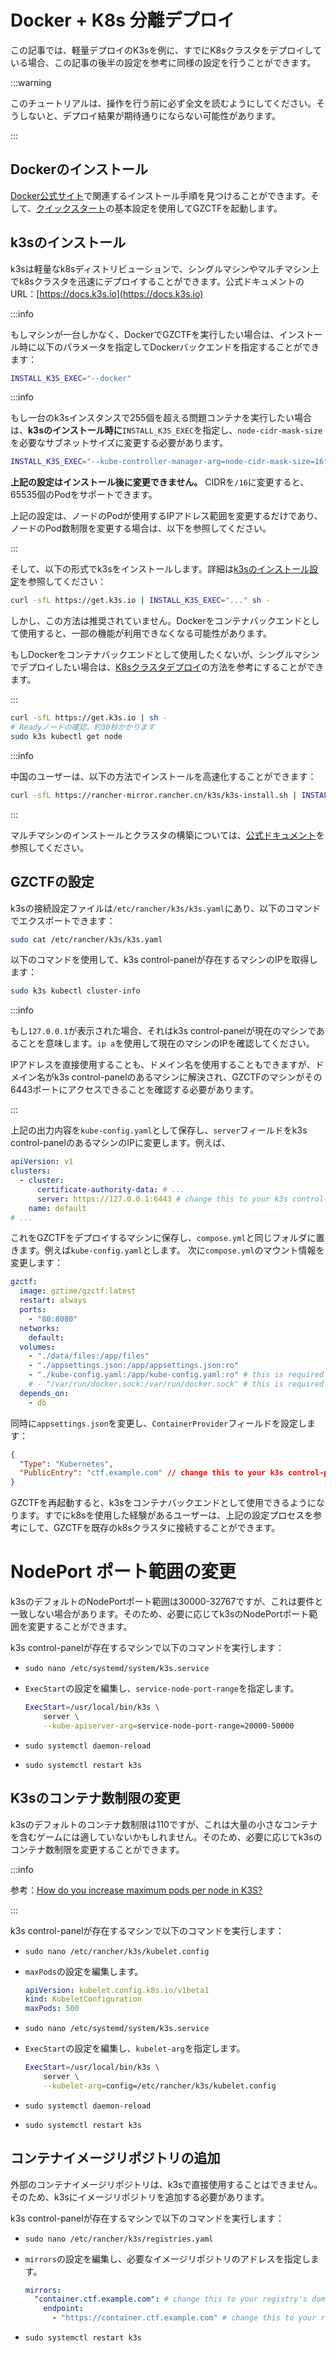# Docker + K8s 分離デプロイ

この記事では、軽量デプロイのK3sを例に、すでにK8sクラスタをデプロイしている場合、この記事の後半の設定を参考に同様の設定を行うことができます。

:::warning

このチュートリアルは、操作を行う前に必ず全文を読むようにしてください。そうしないと、デプロイ結果が期待通りにならない可能性があります。

:::

## Dockerのインストール

[Docker公式サイト](https://docs.docker.com/engine/install/)で関連するインストール手順を見つけることができます。そして、[クイックスタート](/guide/start/quick-start)の基本設定を使用してGZCTFを起動します。

## k3sのインストール

k3sは軽量なk8sディストリビューションで、シングルマシンやマルチマシン上でk8sクラスタを迅速にデプロイすることができます。公式ドキュメントのURL：[https://docs.k3s.io](https://docs.k3s.io)

:::info

もしマシンが一台しかなく、DockerでGZCTFを実行したい場合は、インストール時に以下のパラメータを指定してDockerバックエンドを指定することができます：

```bash
INSTALL_K3S_EXEC="--docker"
```

:::info

もし一台のk3sインスタンスで255個を超える問題コンテナを実行したい場合は、**k3sのインストール時に**`INSTALL_K3S_EXEC`を指定し、`node-cidr-mask-size`を必要なサブネットサイズに変更する必要があります。

```bash
INSTALL_K3S_EXEC="--kube-controller-manager-arg=node-cidr-mask-size=16"
```

**上記の設定はインストール後に変更できません。** CIDRを`/16`に変更すると、65535個のPodをサポートできます。

上記の設定は、ノードのPodが使用するIPアドレス範囲を変更するだけであり、ノードのPod数制限を変更する場合は、以下を参照してください。

:::

そして、以下の形式でk3sをインストールします。詳細は[k3sのインストール設定](https://docs.k3s.io/installation/configuration)を参照してください：

```bash
curl -sfL https://get.k3s.io | INSTALL_K3S_EXEC="..." sh -
```

しかし、この方法は推奨されていません。Dockerをコンテナバックエンドとして使用すると、一部の機能が利用できなくなる可能性があります。

もしDockerをコンテナバックエンドとして使用したくないが、シングルマシンでデプロイしたい場合は、[K8sクラスタデプロイ](/guide/deployment/k8s-only)の方法を参考にすることができます。

:::

```bash
curl -sfL https://get.k3s.io | sh -
# Readyノードの確認、約30秒かかります
sudo k3s kubectl get node
```

:::info

中国のユーザーは、以下の方法でインストールを高速化することができます：

```bash
curl -sfL https://rancher-mirror.rancher.cn/k3s/k3s-install.sh | INSTALL_K3S_MIRROR=cn sh -
```

:::

マルチマシンのインストールとクラスタの構築については、[公式ドキュメント](https://docs.k3s.io/quick-start)を参照してください。

## GZCTFの設定

k3sの接続設定ファイルは`/etc/rancher/k3s/k3s.yaml`にあり、以下のコマンドでエクスポートできます：

```bash
sudo cat /etc/rancher/k3s/k3s.yaml
```

以下のコマンドを使用して、k3s control-panelが存在するマシンのIPを取得します：

```bash
sudo k3s kubectl cluster-info
```

:::info

もし`127.0.0.1`が表示された場合、それはk3s control-panelが現在のマシンであることを意味します。`ip a`を使用して現在のマシンのIPを確認してください。

IPアドレスを直接使用することも、ドメイン名を使用することもできますが、ドメイン名がk3s control-panelのあるマシンに解決され、GZCTFのマシンがその6443ポートにアクセスできることを確認する必要があります。

:::

上記の出力内容を`kube-config.yaml`として保存し、`server`フィールドをk3s control-panelのあるマシンのIPに変更します。例えば、

```yaml
apiVersion: v1
clusters:
  - cluster:
      certificate-authority-data: # ...
      server: https://127.0.0.1:6443 # change this to your k3s control-panel's IP or domain
    name: default
# ...
```

これをGZCTFをデプロイするマシンに保存し、`compose.yml`と同じフォルダに置きます。例えば`kube-config.yaml`とします。
次に`compose.yml`のマウント情報を変更します：

```yaml
gzctf:
  image: gztime/gzctf:latest
  restart: always
  ports:
    - "80:8080"
  networks:
    default:
  volumes:
    - "./data/files:/app/files"
    - "./appsettings.json:/app/appsettings.json:ro"
    - "./kube-config.yaml:/app/kube-config.yaml:ro" # this is required for k8s deployment
    # - "/var/run/docker.sock:/var/run/docker.sock" # this is required for docker deployment
  depends_on:
    - db
```

同時に`appsettings.json`を変更し、`ContainerProvider`フィールドを設定します：

```json
{
  "Type": "Kubernetes",
  "PublicEntry": "ctf.example.com" // change this to your k3s control-panel's IP or domain
}
```

GZCTFを再起動すると、k3sをコンテナバックエンドとして使用できるようになります。すでにk8sを使用した経験があるユーザーは、上記の設定プロセスを参考にして、GZCTFを既存のk8sクラスタに接続することができます。

# NodePort ポート範囲の変更

k3sのデフォルトのNodePortポート範囲は30000-32767ですが、これは要件と一致しない場合があります。そのため、必要に応じてk3sのNodePortポート範囲を変更することができます。

k3s control-panelが存在するマシンで以下のコマンドを実行します：

- `sudo nano /etc/systemd/system/k3s.service`
- `ExecStart`の設定を編集し、`service-node-port-range`を指定します。

  ```bash
  ExecStart=/usr/local/bin/k3s \
      server \
      --kube-apiserver-arg=service-node-port-range=20000-50000
  ```

- `sudo systemctl daemon-reload`
- `sudo systemctl restart k3s`

## K3sのコンテナ数制限の変更

k3sのデフォルトのコンテナ数制限は110ですが、これは大量の小さなコンテナを含むゲームには適していないかもしれません。そのため、必要に応じてk3sのコンテナ数制限を変更することができます。

:::info

参考：[How do you increase maximum pods per node in K3S?](https://stackoverflow.com/questions/65894616/how-do-you-increase-maximum-pods-per-node-in-k3s)

:::

k3s control-panelが存在するマシンで以下のコマンドを実行します：

- `sudo nano /etc/rancher/k3s/kubelet.config`
- `maxPods`の設定を編集します。

  ```yaml
  apiVersion: kubelet.config.k8s.io/v1beta1
  kind: KubeletConfiguration
  maxPods: 500
  ```

- `sudo nano /etc/systemd/system/k3s.service`

- `ExecStart`の設定を編集し、`kubelet-arg`を指定します。

  ```bash
  ExecStart=/usr/local/bin/k3s \
      server \
      --kubelet-arg=config=/etc/rancher/k3s/kubelet.config
  ```

- `sudo systemctl daemon-reload`
- `sudo systemctl restart k3s`

## コンテナイメージリポジトリの追加

外部のコンテナイメージリポジトリは、k3sで直接使用することはできません。そのため、k3sにイメージリポジトリを追加する必要があります。

k3s control-panelが存在するマシンで以下のコマンドを実行します：

- `sudo nano /etc/rancher/k3s/registries.yaml`

- `mirrors`の設定を編集し、必要なイメージリポジトリのアドレスを指定します。

  ```yaml
  mirrors:
    "container.ctf.example.com": # change this to your registry's domain
      endpoint:
        - "https://container.ctf.example.com" # change this to your registry's domain
  ```

- `sudo systemctl restart k3s`
